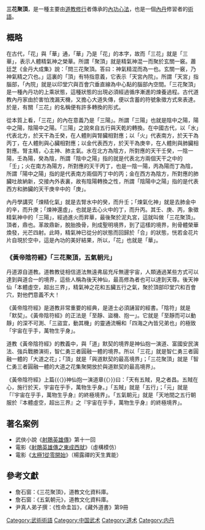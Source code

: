 {{Inappropriate tone|time=2009-08-20T12:08:05+00:00}}
'''三花聚頂'''，是一種主要由[[道教|道教]][[修行|修行]]者傳承的[[內功|內功]][[心法|心法]]，也是一個[[内丹术|內丹]]修習者的[[術語|術語]]。

== 概略 ==
在古代，「花」與「華」通，「華」乃是「花」的本字，故而「三花」就是「三華」，表示人體精氣神之榮華。所謂「聚頂」就是精氣神混一而聚於玄關一竅。蕭廷芝《金丹大成集》說：「問三花聚頂。答曰：神氣精混而為一也。玄關一竅，乃神氣精之穴也。」這裏的「頂」有特指意義，它表示「天宮內院」。所謂「天宮」指腦部，「內院」就是以印堂穴與百會穴垂直線為中心點的腦部內空間。「三花聚頂」是一種內丹功的上乘狀態，這種狀態的出現必須經過循序漸進的煉養過程。古代道教內丹家由於害怕洩漏天機，又擔心大道失傳，便以含蓄的符號象徵方式來表達。於是，有關「三花」的名稱便有許多轉換的形式。

從本質上看，「三花」的內在意義乃是「三陽」。所謂「三陽」也就是陰中之陽，陽中之陽，陰陽中之陽。「三陽」之說來自五行與天乾的轉換。在中國古代，以「水」代表北方，於天干為壬癸，在人體則與腎臟相對應；以「火」代表南方，於天干為丙丁，在人體則與心臟相對應；以金代表西方，於天干為庚辛，在人體則與肺臟相對應。腎主精，心主神、肺主氣。水在北方為陰方，所對應的天干壬癸，一陰一陽，壬為陽，癸為陰，所謂「陰中之陽」指的就是代表北方兩個天干之中的「壬」；火在南方為陽方，所對應的天干丙丁，也是一陰一陽，丙為陽而丁為陰，所謂「陽中之陽」指的是代表南方兩個丙丁中的丙；金在西方為陰方，所對應的肺臟吐故納新，交接內外表裏，故有陰陽轉換之性，所謂「陰陽中之陽」指的是代表西方和肺臟的天干庚辛中的「庚」。

內丹學講究「煉精化氣」就是去腎水中的癸，而升壬；「煉氣化神」就是去肺金中的辛，而升庚；「煉神還虛」，也就是去心火中的丁，而升丙。其壬、庚、丙，象徵精氣神中的「三陽」，經過進火而昇華，最後聚於泥丸宮，這就叫做「三花聚頂」。頂者，鼎也。革故鼎新，脫胎換骨，則成聖明境界，到了這樣的境界，則骨體榮華煥發，光芒四射。此時，精氣神已從分的狀態而回歸於「合」的狀態，恍若金花片片自現於空中，這是內功的美好結果，所以，「花」也就是「華」。

=== 《黃帝陰符經》「三花聚頂，五氣朝元」 ===
丹道源自道教。道教教徒相信道法無遠弗屆充斥無邊宇宙，人類通過某些方式可以達到與道合一的境界，這些人稱為後天神仙，最高修為者也可以達到天尊。後天神仙「本體虛空，超出三界」，精氣神之花和五臟五行之氣，聚於頂部印堂穴和百會穴，對他們意義不大！

《黃帝陰符經》是道教非常重要的經典，是道士必須誦習的經書。「陰符」就是「默契」。《黃帝陰符經》的正法是「至靜、盜機、抱一」。它就是「至靜而可以動靜」的深不可測、「三盜宜，動其機」的靈通流暢和「四海之內皆兄弟也」的極致「宇宙在乎手，萬物生乎身」。

道教《黃帝陰符經》的教義中，與「道」默契的境界是神仙抱一演道、富國安民演法、強兵戰勝演術，智仁勇三者圓融一體的境界。所以「三花」就是智仁勇三者圓融一體的「大道之花」；「頂」就是「與道默契的最高境界」；「三花聚頂」就是「智仁勇三者圓融一體的大道之花集聚開放於與道默契的最高境界」。

《黃帝陰符經》上篇{{〈}}神仙抱一演道章{{〉}}曰：「天有五賊，見之者昌。五賊在心，施行於天，宇宙在乎手，萬物生乎身。」「五賊」就是「五行」；「元」就是「『宇宙在乎手，萬物生乎身』的終極境界」。「五氣朝元」就是「天地間之五行朝服於『本體虛空，超出三界』之『宇宙在乎手，萬物生乎身』的終極境界」。

== 著名案例 ==
* 武俠小說《[[射鵰英雄傳|射鵰英雄傳]]》第十一回
* 電影《[[射鵰英雄傳之東成西就|射鵰英雄傳之東成西就]]》（虛構模仿）
* 電影《[[太極1從零開始|太極1從零開始]]》（楊露禪的天生異能）

== 參考文獻 ==
* 詹石窗：《三花聚頂》，道教文化資料庫。
* 詹石窗：《五氣朝元》，道教文化資料庫。
* 尹真人弟子撰：《性命圭旨》，《藏外道書》第9冊

[[Category:武術術語|Category:武術術語]]
[[Category:中国武术|Category:中国武术]]
[[Category:道术|Category:道术]]
[[Category:内丹|Category:内丹]]